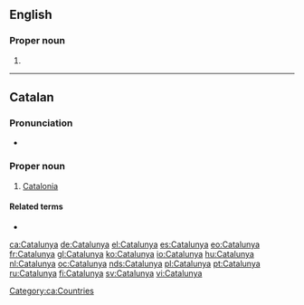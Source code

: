 ==English==

===Proper noun===
{{en-proper noun}}

# {{alternative form of|Catalonia|lang=en}}

----

==Catalan==

===Pronunciation===
* {{ca-IPA}}

===Proper noun===
{{ca-proper noun|f}}

# [[Catalonia]]

====Related terms====
* {{l|ca|català}}

[[Category:ca:Countries]]

[[ca:Catalunya]]
[[de:Catalunya]]
[[el:Catalunya]]
[[es:Catalunya]]
[[eo:Catalunya]]
[[fr:Catalunya]]
[[gl:Catalunya]]
[[ko:Catalunya]]
[[io:Catalunya]]
[[hu:Catalunya]]
[[nl:Catalunya]]
[[oc:Catalunya]]
[[nds:Catalunya]]
[[pl:Catalunya]]
[[pt:Catalunya]]
[[ru:Catalunya]]
[[fi:Catalunya]]
[[sv:Catalunya]]
[[vi:Catalunya]]